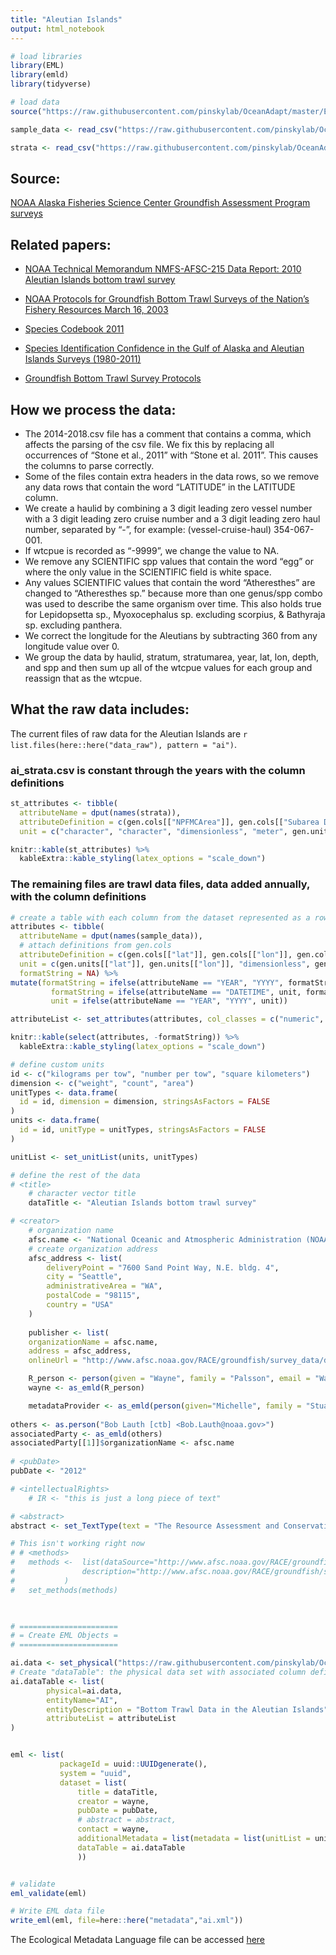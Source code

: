 ```yaml
---
title: "Aleutian Islands"
output: html_notebook
---
```

```r
# load libraries
library(EML)
library(emld)
library(tidyverse)

# load data
source("https://raw.githubusercontent.com/pinskylab/OceanAdapt/master/EML_metadata/00-scripts/gen-cols-units.R")

sample_data <- read_csv("https://raw.githubusercontent.com/pinskylab/OceanAdapt/master/data_raw/ai1983_2000.csv", n_max = 6)

strata <- read_csv("https://raw.githubusercontent.com/pinskylab/OceanAdapt/master/data_raw/ai_strata.csv", n_max = 6)
```

## Source:
[NOAA Alaska Fisheries Science Center Groundfish Assessment Program surveys](http://www.nwfsc.noaa.gov/research/divisions/fram/groundfish/bottom_trawl.cfm)

## Related papers:  
- [NOAA Technical Memorandum NMFS-AFSC-215 Data Report: 2010 Aleutian Islands bottom trawl survey](https://www.afsc.noaa.gov/Publications/AFSC-TM/NOAA-TM-AFSC-215.pdf)  

- [NOAA Protocols for Groundfish Bottom Trawl Surveys of the Nation’s Fishery Resources March 16, 2003](https://www.afsc.noaa.gov/RACE/gearsupport/tmspo65.pdf)  
- [Species Codebook 2011](ai_species_codebook_2011.pdf)  
- [Species Identification Confidence in the Gulf of Alaska and Aleutian Islands Surveys (1980-2011)](https://www.afsc.noaa.gov/Publications/ProcRpt/PR2014-01.pdf)  
- [Groundfish Bottom Trawl Survey Protocols](https://www.fisheries.noaa.gov/resource/document/groundfish-bottom-trawl-survey-protocols)

## How we process the data:  
- The 2014-2018.csv file has a comment that contains a comma, which affects the parsing of the csv file.  We fix this by replacing all occurrences of "Stone et al., 2011" with "Stone et al. 2011".  This causes the columns to parse correctly.  
- Some of the files contain extra headers in the data rows, so we remove any data rows that contain the word "LATITUDE" in the LATITUDE column.  
- We create a haulid by combining a 3 digit leading zero vessel number with a 3 digit leading zero cruise number and a 3 digit leading zero haul number, separated by "-", for example: (vessel-cruise-haul) 354-067-001.  
- If wtcpue is recorded as "-9999", we change the value to NA.  
- We remove any SCIENTIFIC spp values that contain the word "egg" or where the only value in the SCIENTIFIC field is white space.  
- Any values SCIENTIFIC values that contain the word "Atheresthes" are changed to "Atheresthes sp." because more than one genus/spp combo was used to describe the same organism over time.  This also holds true for Lepidopsetta sp., Myoxocephalus sp. excluding scorpius, & Bathyraja sp. excluding panthera.  
- We correct the longitude for the Aleutians by subtracting 360 from any longitude value over 0.
- We group the data by haulid, stratum, stratumarea, year, lat, lon, depth,  and spp and then sum up all of the wtcpue values for each group and reassign that as the wtcpue.

## What the raw data includes:  
The current files of raw data for the Aleutian Islands are `r list.files(here::here("data_raw"), pattern = "ai")`.

### ai_strata.csv is constant through the years with the column definitions  
```r
st_attributes <- tibble(
  attributeName = dput(names(strata)),
  attributeDefinition = c(gen.cols[["NPFMCArea"]], gen.cols[["Subarea Description"]], gen.cols[["StratumCode"]], gen.cols[["DepthIntervalm"]], gen.cols[["stratumarea"]]), 
  unit = c("character", "character", "dimensionless", "meter", gen.units[["stratumarea"]]))
```
```r
knitr::kable(st_attributes) %>% 
  kableExtra::kable_styling(latex_options = "scale_down")
```

### The remaining files are trawl data files, data added annually, with the column definitions
```r
# create a table with each column from the dataset represented as a row.  There will be an error message about undefined units but they are defined later when the dataset is created.
attributes <- tibble(
  attributeName = dput(names(sample_data)),
  # attach definitions from gen.cols
  attributeDefinition = c(gen.cols[["lat"]], gen.cols[["lon"]], gen.cols[["station"]], gen.cols[["stratum"]], gen.cols[["year"]], gen.cols[["datetime"]],gen.cols[["wtcpue"]], gen.cols[["cntcpue"]], gen.cols[["common"]], gen.cols[["spp"]], gen.cols[["SID"]], gen.cols[["depth"]], gen.cols[["btemp"]], gen.cols[["stemp"]], gen.cols[["vessel"]], gen.cols[["cruise"]],  gen.cols[["haul"]]), 
  unit = c(gen.units[["lat"]], gen.units[["lon"]], "dimensionless", gen.units[["year"]], gen.units[["datetime"]],gen.units[["wtcpue"]],gen.units[["cntcpue"]],	gen.units[["common"]],gen.units[["spp"]],"dimensionless",gen.units[["depth"]],gen.units[["btemp"]],gen.units[["stemp"]],"dimensionless","dimensionless","dimensionless"),
  formatString = NA) %>% 
mutate(formatString = ifelse(attributeName == "YEAR", "YYYY", formatString), 
         formatString = ifelse(attributeName == "DATETIME", unit, formatString), 
         unit = ifelse(attributeName == "YEAR", "YYYY", unit))

attributeList <- set_attributes(attributes, col_classes = c("numeric", "numeric", "character", "numeric", "Date", "Date", "numeric", "numeric", "character", "character", "numeric", "numeric", "numeric", "numeric", "numeric", "numeric", "numeric"))
```
```r
knitr::kable(select(attributes, -formatString)) %>% 
  kableExtra::kable_styling(latex_options = "scale_down")
```

```r
# define custom units
id <- c("kilograms per tow", "number per tow", "square kilometers")
dimension <- c("weight", "count", "area")
unitTypes <- data.frame(
  id = id, dimension = dimension, stringsAsFactors = FALSE
)
units <- data.frame(
  id = id, unitType = unitTypes, stringsAsFactors = FALSE
)

unitList <- set_unitList(units, unitTypes)

# define the rest of the data
# <title>
	# character vector title
	dataTitle <- "Aleutian Islands bottom trawl survey"

# <creator>
	# organization name
	afsc.name <- "National Oceanic and Atmospheric Administration (NOAA) Alaska Fisheries Science Center (AFSC) Resource Assessment and Conservation Engineering Division (RACE)"
	# create organization address
	afsc_address <- list( 
		deliveryPoint = "7600 Sand Point Way, N.E. bldg. 4",
		city = "Seattle",
		administrativeArea = "WA",
		postalCode = "98115",
		country = "USA"
	)
	
	publisher <- list(
	organizationName = afsc.name,
	address = afsc_address,
	onlineUrl = "http://www.afsc.noaa.gov/RACE/groundfish/survey_data/default.htm")

	R_person <- person(given = "Wayne", family = "Palsson", email = "Wayne.Palsson@noaa.gov", role = "cre")
	wayne <- as_emld(R_person)

	metadataProvider <- as_emld(person(given="Michelle", family = "Stuart",email = "michelle.stuart@rutgers.edu"))
	
others <- as.person("Bob Lauth [ctb] <Bob.Lauth@noaa.gov>")
associatedParty <- as_emld(others)
associatedParty[[1]]$organizationName <- afsc.name
	
# <pubDate>
pubDate <- "2012"

# <intellectualRights>
	# IR <- "this is just a long piece of text"

# <abstract>
abstract <- set_TextType(text = "The Resource Assessment and Conservation Engineering Division (RACE) of the Alaska Fisheries Science Center (AFSC) conducts bottom trawl surveys to monitor the condition of the demersal fish and crab stocks of Alaska. These data include catch per unit effort for each identified species at a standard set of stations. This is a subset of the main racebase datase. Excluded are non standard stations, earlier years using different gear, and other types of data collected other than species id, species weight, water temperature and depth.")

# This isn't working right now
# # <methods>
# 	methods <- 	list(dataSource="http://www.afsc.noaa.gov/RACE/groundfish/survey_data/default.htm",
# 				description="http://www.afsc.noaa.gov/RACE/groundfish/survey_data/metadata_template.php?fname=RACEweb.xml"
# 			) 
# 	set_methods(methods)

	

# ======================
# = Create EML Objects =
# ======================

ai.data <- set_physical("https://raw.githubusercontent.com/pinskylab/OceanAdapt/master/data_raw/ai1983_2000.csv")
# Create "dataTable": the physical data set with associated column definitions and units
ai.dataTable <- list(
		physical=ai.data,
		entityName="AI",
		entityDescription = "Bottom Trawl Data in the Aleutian Islands",
		attributeList = attributeList
)


eml <- list(
           packageId = uuid::UUIDgenerate(),  
           system = "uuid",
           dataset = list(
               title = dataTitle,
               creator = wayne,
               pubDate = pubDate,
               # abstract = abstract,
               contact = wayne,
               additionalMetadata = list(metadata = list(unitList = unitList)),
               dataTable = ai.dataTable
               ))


# validate
eml_validate(eml)

# Write EML data file
write_eml(eml, file=here::here("metadata","ai.xml"))
```

The Ecological Metadata Language file can be accessed [here]()
